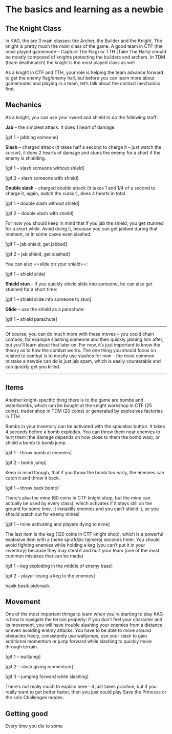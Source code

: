 # The basics and learning as a newbie

## The Knight Class
In KAG, the are 3 main classes: the Archer, the Builder and the Knight. The knight is pretty much the *main* class of the game. A good team in CTF (the most played gamemode -- Capture The Flag) or TTH (Take The Halls) should be mostly composed of knights protecting the builders and archers. In TDM (team deathmatch) the knight is the most played class as well.

As a knight in CTF and TTH, your role is helping the team advance forward to get the enemy flag/enemy hall, but before you can learn more about gamemodes and playing in a team, let’s talk about the combat mechanics first.

## Mechanics
As a knight, you can use your sword and shield to do the following stuff:

**Jab** -- the simplest attack. It does 1 heart of damage.

[gif 1 -- jabbing someone]

**Slash** -- charged attack (it takes half a second to charge it -- just watch the cursor), it does 2 hearts of damage and stuns the enemy for a short if the enemy is shielding.

[gif 1 -- slash someone without shield] 

[gif 2 -- slash someone with shield] 

**Double slash** -- charged double attack (it takes 1 and 1/4 of a second to charge it, again, watch the cursor), does 4 hearts in total.

[gif 1 -- double slash without shield] 

[gif 2 -- double slash with shield]

For now you should keep in mind that if you jab the shield, you get stunned for a short while. Avoid doing it, because you can get jabbed during that moment, or in some cases even slashed:

[gif 1 -- jab shield, get jabbed]

[gif 2 -- jab shield, get slashed]

You can also ==slide on your shield==:

[gif 1 -- shield slide]

**Shield stun** -- If you quickly shield slide into someone, he can also get stunned for a short time:

[gif 1 -- shield slide into someone to stun]

**Glide** -- use the shield as a parachute:

[gif 1 -- shield parachute]

---

Of course, you can do much more with these moves -- you could chain combos, for example slashing someone and then quickly jabbing him after, but you'll learn about that later on. For now, it's just important to know the theory as to how the combat works. The one thing you should focus on related to combat is to mostly use slashes for now -- the most common mistake a newbie can do is just jab spam, which is easily counterable and can quickly get you killed.

---

## Items

Another knight-specific thing there is to the game are bombs and waterbombs, which can be bought at the knight workshop in CTF (25 coins), trader shop in TDM (20 coins) or generated by explosives factories in TTH.

Bombs in your inventory can be activated with the spacebar button. It takes 4 seconds before a bomb explodes. You can throw them near enemies to hurt them (the damage depends on how close to them the bomb was), or shield a bomb to bomb jump.

[gif 1 -- throw bomb at enemies]

[gif 2 -- bomb jump]

Keep in mind though, that if you throw the bomb too early, the enemies can catch it and throw it back.

[gif 1 -- throw back bomb]

There's also the mine (60 coins in CTF knight shop, but the mine can actually be used by every class), which activates if it stays still on the ground for some time. It instakills enemies and you can't shield it, so you should watch out for enemy mines!

[gif 1 -- mine activating and players dying to mine]

The last item is the keg (120 coins in CTF knight shop), which is a powerful explosive item with a (hehe sprafdzic tajmera) seconds timer. You should avoid fighting enemies while holding a keg (you can't put it in your inventory) because they may steal it and hurt your team (one of the most common mistakes that can be made)

[gif 1 -- keg exploding in the middle of enemy base]

[gif 2 -- player losing a keg to the enemies]

basik basik pidorasik

## Movement
One of the most important things to learn when you're starting to play KAG is how to navigate the terrain properly: if you don't feel your character and its movement, you will have trouble slashing your enemies from a distance or even avoiding enemy attacks. You have to be able to move around obstacles freely, consistently use walljumps, use your slash to gain additional momentum or jump forward while slashing to quickly move through terrain.

[gif 1 -- walljump]

[gif 2 -- slash giving momentum]

[gif 3 -- jumping forward while slashing]

There's not really much to explain here - it just takes practice, but if you really want to get better faster, then you just could play Save the Princess or the solo Challenges modes.

## Getting good
Every time you die to some
